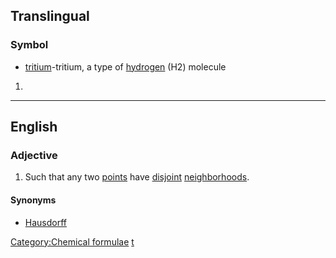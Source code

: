 {{also|T2}}
==Translingual==

===Symbol===
* {{inorganic compound}} [[tritium]]-tritium, a type of [[hydrogen]] (H2) molecule
{{infl|mul|symbol}}

# {{defn|Translingual}}

[[Category:Chemical formulae]]

----

==English==

===Adjective===
{{en-adj|-}}

# {{topology|of a [[topological space]]}} Such that any two [[point]]s have [[disjoint]] [[neighborhood]]s.

====Synonyms====
* [[Hausdorff]]

[[Category:English terms spelled with ₂|t]]